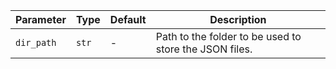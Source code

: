 | Parameter  | Type  | Default | Description                                            |
| ---------- | ----- | ------- | ------------------------------------------------------ |
| `dir_path` | `str` | -       | Path to the folder to be used to store the JSON files. |
